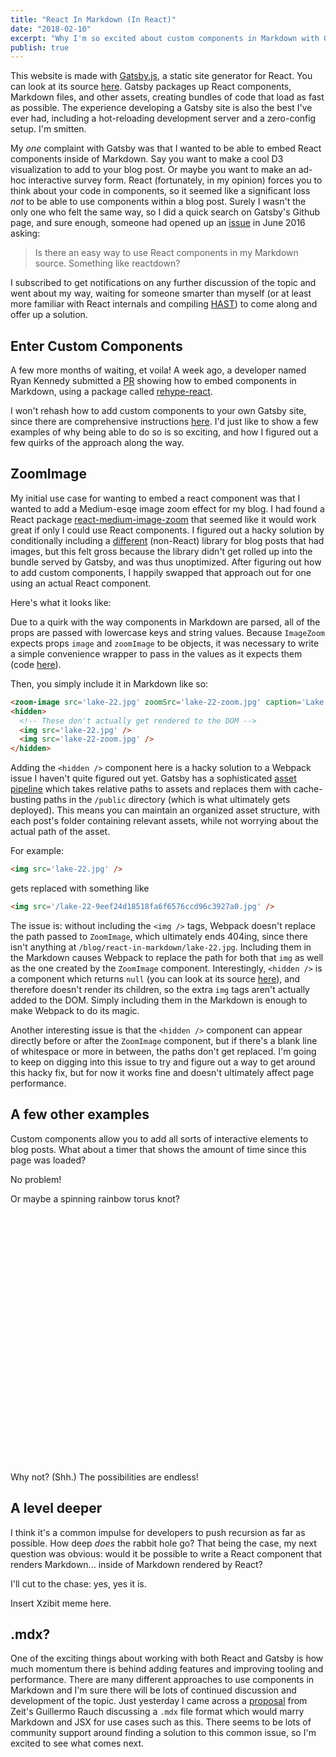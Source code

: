 ```yaml
---
title: "React In Markdown (In React)"
date: "2018-02-10"
excerpt: "Why I'm so excited about custom components in Markdown with Gatsby.js."
publish: true
---
```




<section class="blog-section">

This website is made with <a href="https://www.gatsbyjs.org/" target="_blank">Gatsby.js</a>, a static site generator for React. You can look at its source <a href="https://github.com/prichey/prestonrichey.com" target="_blank">here</a>. Gatsby packages up React components, Markdown files, and other assets, creating bundles of code that load as fast as possible. The experience developing a Gatsby site is also the best I've ever had, including a hot-reloading development server and a zero-config setup. I'm smitten.

My <em>one</em> complaint with Gatsby was that I wanted to be able to embed React components inside of Markdown. Say you want to make a cool D3 visualization to add to your blog post. Or maybe you want to make an ad-hoc interactive survey form. React (fortunately, in my opinion) forces you to think about your code in components, so it seemed like a significant loss <em>not</em> to be able to use components within a blog post. Surely I wasn't the only one who felt the same way, so I did a quick search on Gatsby's Github page, and sure enough, someone had opened up an <a href="https://github.com/gatsbyjs/gatsby/issues/312" target="_blank">issue</a> in June 2016 asking:

> Is there an easy way to use React components in my Markdown source. Something like reactdown?

I subscribed to get notifications on any further discussion of the topic and went about my way, waiting for someone smarter than myself (or at least more familiar with React internals and compiling <a href="https://github.com/syntax-tree/hast" target="_blank">HAST</a>) to come along and offer up a solution.

</section>

<section class="blog-section">

## Enter Custom Components

A few more months of waiting, et voila! A week ago, a developer named Ryan Kennedy submitted a <a href="https://github.com/gatsbyjs/gatsby/pull/3732" target="_blank">PR</a> showing how to embed components in Markdown, using a package called <a href="https://github.com/rhysd/rehype-react" target="_blank">rehype-react</a>.

I won't rehash how to add custom components to your own Gatsby site, since there are comprehensive instructions <a href="https://using-remark.gatsbyjs.org/custom-components/" target="_blank">here</a>. I'd just like to show a few examples of why being able to do so is so exciting, and how I figured out a few quirks of the approach along the way.

</section>

<section class="blog-section">

## ZoomImage

My initial use case for wanting to embed a react component was that I wanted to add a Medium-esqe image zoom effect for my blog. I had found a React package <a href="https://github.com/rpearce/react-medium-image-zoom" target="_blank">react-medium-image-zoom</a> that seemed like it would work great if only I could use React components. I figured out a hacky solution by conditionally including a <a href="https://github.com/fat/zoom.js/" target="_blank">different</a> (non-React) library for blog posts that had images, but this felt gross because the library didn't get rolled up into the bundle served by Gatsby, and was thus unoptimized. After figuring out how to add custom components, I happily swapped that approach out for one using an actual React component.

Here's what it looks like:

<div class="blog-inset">
  <ZoomImage src={lake} zoomSrc={lakeZoom} caption='Lake 22, WA'></ZoomImage>
</div>

Due to a quirk with the way components in Markdown are parsed, all of the props are passed with lowercase keys and string values. Because `ImageZoom` expects props `image` and `zoomImage` to be objects, it was necessary to write a simple convenience wrapper to pass in the values as it expects them (code <a href="https://github.com/prichey/prestonrichey.com/blob/master/src/components/ZoomImage.js" target="_blank">here</a>).

Then, you simply include it in Markdown like so:

```html
<zoom-image src='lake-22.jpg' zoomSrc='lake-22-zoom.jpg' caption='Lake 22, WA'></zoom-image>
<hidden>
  <!-- These don't actually get rendered to the DOM -->
  <img src='lake-22.jpg' />
  <img src='lake-22-zoom.jpg' />
</hidden>
```

Adding the `<hidden />` component here is a hacky solution to a Webpack issue I haven't quite figured out yet. Gatsby has a sophisticated <a href="https://www.gatsbyjs.org/docs/adding-images-fonts-files/" target="_blank">asset pipeline</a> which takes relative paths to assets and replaces them with cache-busting paths in the `/public` directory (which is what ultimately gets deployed). This means you can maintain an organized asset structure, with each post's folder containing relevant assets, while not worrying about the actual path of the asset.

For example:

```html
<img src='lake-22.jpg' />
```

gets replaced with something like

```html
<img src='/lake-22-9eef24d18518fa6f6576ccd96c3927a0.jpg' />
```

The issue is: without including the `<img />` tags, Webpack doesn't replace the path passed to `ZoomImage`, which ultimately ends 404ing, since there isn't anything at `/blog/react-in-markdown/lake-22.jpg`. Including them in the Markdown causes Webpack to replace the path for both that `img` as well as the one created by the `ZoomImage` component. Interestingly, `<hidden />` is a component which returns `null` (you can look at its source <a href="https://github.com/prichey/prestonrichey.com/blob/master/src/components/Hidden.js" target="_blank">here</a>), and therefore doesn't render its children, so the extra `img` tags aren't actually added to the DOM. Simply including them in the Markdown is enough to make Webpack to do its magic.

Another interesting issue is that the `<hidden />` component can appear directly before or after the `ZoomImage` component, but if there's a blank line of whitespace or more in between, the paths don't get replaced. I'm going to keep on digging into this issue to try and figure out a way to get around this hacky fix, but for now it works fine and doesn't ultimately affect page performance.

</section>

<section class="blog-section">

## A few other examples

Custom components allow you to add all sorts of interactive elements to blog posts. What about a timer that shows the amount of time since this page was loaded?

<div>
  <CountUp />
</div>

No problem!

Or maybe a spinning rainbow torus knot?

<div style="height: 400px;">
  <RainbowKnot />
</div>

Why not? (Shh.) The possibilities are endless!

</section>

<section class="blog-section">

## A level deeper

I think it's a common impulse for developers to push recursion as far as possible. How deep <em>does</em> the rabbit hole go? That being the case, my next question was obvious: would it be possible to write a React component that renders Markdown... inside of Markdown rendered by React?

I'll cut to the chase: yes, yes it is.

<div>
  <MarkdownRenderer />
</div>

Insert Xzibit meme here.

</section>

<section class="blog-section">

## .mdx?

One of the exciting things about working with both React and Gatsby is how much momentum there is behind adding features and improving tooling and performance. There are many different approaches to use components in Markdown and I'm sure there will be lots of continued discussion and development of the topic. Just yesterday I came across a <a href="https://spectrum.chat/thread/1021be59-2738-4511-aceb-c66921050b9a" target="_blank">proposal</a> from Zeit's Guillermo Rauch discussing a `.mdx` file format which would marry Markdown and JSX for use cases such as this. There seems to be lots of community support around finding a solution to this common issue, so I'm excited to see what comes next.

</section>

